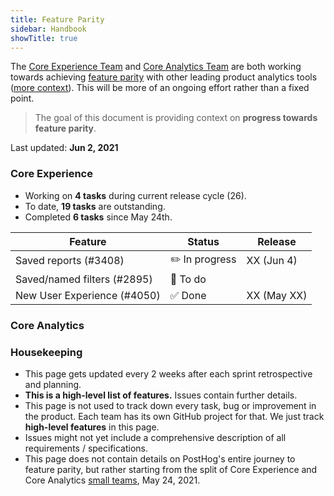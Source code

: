 ```yaml
---
title: Feature Parity
sidebar: Handbook
showTitle: true
---
```


The [Core Experience Team](/handbook/people/team-structure/core-experience) and [Core Analytics Team](/handbook/people/team-structure/core-analytics) are both working towards achieving [feature parity](/handbook/strategy/roadmap#1-reach-parity) with other leading product analytics tools ([more context](https://github.com/PostHog/product-internal/issues/41)). This will be more of an ongoing effort rather than a fixed point.

> The goal of this document is providing context on **progress towards feature parity**.

Last updated: **Jun 2, 2021**

### Core Experience

-   Working on **4 tasks** during current release cycle (26).
-   To date, **19 tasks** are outstanding.
-   Completed **6 tasks** since May 24th.

<table>
    <thead>
        <tr>
            <th>Feature</th>
            <th>Status</th>
            <th>Release</th>
        </tr>
    </thead>
    <tbody>
        <tr>
            <td>Saved reports (#3408)</td>
            <td>✏️ In progress</td>
            <td>XX (Jun 4)</td>
        </tr>
        <tr>
            <td>Saved/named filters (#2895)</td>
            <td>🚀 To do</td>
            <td></td>
        </tr>
        <tr style={{ color: '#ccc' }}>
            <td>New User Experience (#4050)</td>
            <td>✅ Done</td>
            <td>XX (May XX)</td>
        </tr>
    </tbody>
</table>

### Core Analytics

### Housekeeping

-   This page gets updated every 2 weeks after each sprint retrospective and planning.
-   **This is a high-level list of features.** Issues contain further details.
-   This page is not used to track down every task, bug or improvement in the product. Each team has its own GitHub project for that. We just track **high-level features** in this page.
-   Issues might not yet include a comprehensive description of all requirements / specifications.
-   This page does not contain details on PostHog's entire journey to feature parity, but rather starting from the split of Core Experience and Core Analytics [small teams](/handbook/people/team-structure/why-small-teams), May 24, 2021.
